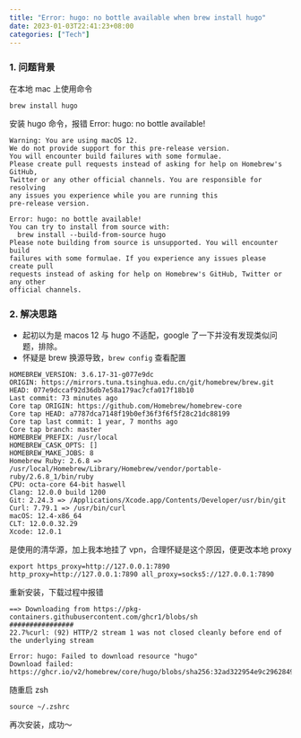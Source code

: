 ```yaml
---
title: "Error: hugo: no bottle available when brew install hugo"
date: 2023-01-03T22:41:23+08:00
categories: ["Tech"]
---
```


### 1. 问题背景

在本地 mac 上使用命令

```shell
brew install hugo
```

安装 hugo 命令，报错 Error: hugo: no bottle available!

```shell
Warning: You are using macOS 12.
We do not provide support for this pre-release version.
You will encounter build failures with some formulae.
Please create pull requests instead of asking for help on Homebrew's GitHub,
Twitter or any other official channels. You are responsible for resolving
any issues you experience while you are running this
pre-release version.

Error: hugo: no bottle available!
You can try to install from source with:
  brew install --build-from-source hugo
Please note building from source is unsupported. You will encounter build
failures with some formulae. If you experience any issues please create pull
requests instead of asking for help on Homebrew's GitHub, Twitter or any other
official channels.
```

### 2. 解决思路

- 起初以为是 macos 12 与 hugo 不适配，google 了一下并没有发现类似问题，排除。
- 怀疑是 brew 换源导致，`brew config` 查看配置

```shell
HOMEBREW_VERSION: 3.6.17-31-g077e9dc
ORIGIN: https://mirrors.tuna.tsinghua.edu.cn/git/homebrew/brew.git
HEAD: 077e9dccaf92d36db7e58a179ac7cfa017f18b10
Last commit: 73 minutes ago
Core tap ORIGIN: https://github.com/Homebrew/homebrew-core
Core tap HEAD: a7787dca7148f19b0ef36f3f6f5f28c21dc88199
Core tap last commit: 1 year, 7 months ago
Core tap branch: master
HOMEBREW_PREFIX: /usr/local
HOMEBREW_CASK_OPTS: []
HOMEBREW_MAKE_JOBS: 8
Homebrew Ruby: 2.6.8 => /usr/local/Homebrew/Library/Homebrew/vendor/portable-ruby/2.6.8_1/bin/ruby
CPU: octa-core 64-bit haswell
Clang: 12.0.0 build 1200
Git: 2.24.3 => /Applications/Xcode.app/Contents/Developer/usr/bin/git
Curl: 7.79.1 => /usr/bin/curl
macOS: 12.4-x86_64
CLT: 12.0.0.32.29
Xcode: 12.0.1
```

是使用的清华源，加上我本地挂了 vpn，合理怀疑是这个原因，便更改本地 proxy

```shell
export https_proxy=http://127.0.0.1:7890 http_proxy=http://127.0.0.1:7890 all_proxy=socks5://127.0.0.1:7890
```

重新安装，下载过程中报错

```shell
==> Downloading from https://pkg-containers.githubusercontent.com/ghcr1/blobs/sh
################                                                          22.7%curl: (92) HTTP/2 stream 1 was not closed cleanly before end of the underlying stream

Error: hugo: Failed to download resource "hugo"
Download failed: https://ghcr.io/v2/homebrew/core/hugo/blobs/sha256:32ad322954e9c2962849495c88c88e461d21a0a7d3bfa3aa4892ee34f569bf81
```

随重启 zsh

```shell
source ~/.zshrc
```

再次安装，成功～
